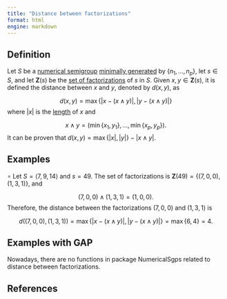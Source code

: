 ```yaml
---
title: "Distance between factorizations"
format: html
engine: markdown
---
```


## Definition

Let $S$ be a [numerical semigroup](../Basic-concepts/Numerical-semigroup.qmd) [minimally generated](../Basic-concepts/Minimal-set-of-generators.qmd) by $\{n_1, \ldots, n_p\}$, let $s \in S$, and let $\mathbf{Z}(s)$ be the [set of factorizations](../Presentations-NS/Set-of-factorizations.qmd) of $s$ in $S$. Given $x, y \in \mathbf{Z}(s)$, it is defined the distance between $x$ and $y$, denoted by $d(x,y)$, as

$$
d(x,y) = \max \{ | x - (x \land y) |, | y - (x \land y) | \}
$$ where $|x|$ is the [length](Length-factorization.qmd) of $x$ and

$$
x \land y = (\min \{x_1, y_1\}, \ldots, \min \{x_p, y_p\}).
$$ It can be proven that $d(x,y) = \max \{|x|, |y|\} - |x \land y|$.

## Examples

$\circ$ Let $S = \langle 7, 9, 14 \rangle$ and $s = 49$. The set of factorizations is $\mathbf{Z}(49) = \{(7,0,0), (1,3,1)\}$, and

$$
(7,0,0) \land (1,3,1) = (1,0,0).
$$ Therefore, the distance between the factorizations $(7,0,0)$ and $(1,3,1)$ is

$$
d((7,0,0), (1,3,1)) = \max \{ | x - (x \land y) |, | y - (x \land y) | \} = \max \{ 6, 4 \} = 4.
$$

## Examples with GAP

Nowadays, there are no functions in package NumericalSgps related to distance between factorizations.

## References
